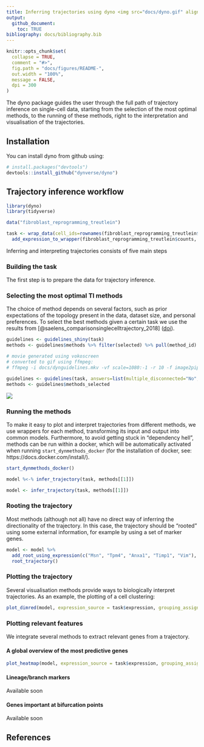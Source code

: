 ```yaml
---
title: Inferring trajectories using dyno <img src="docs/dyno.gif" align="right" />
output: 
  github_document:
    toc: TRUE
bibliography: docs/bibliography.bib
---
```


<!-- README.md is generated from README.Rmd. Please edit that file -->

```r
knitr::opts_chunk$set(
  collapse = TRUE,
  comment = "#>",
  fig.path = "docs/figures/README-",
  out.width = "100%",
  message = FALSE,
  dpi = 300
)
```

The dyno package guides the user through the full path of trajectory inference on single-cell data, starting from the selection of the most optimal methods, to the running of these methods, right to the interpretation and visualisation of the trajectories.

## Installation

You can install dyno from github using:

``` r
# install.packages("devtools")
devtools::install_github("dynverse/dyno")
```

## Trajectory inference workflow
```r
library(dyno)
library(tidyverse)

data("fibroblast_reprogramming_treutlein")

task <- wrap_data(cell_ids=rownames(fibroblast_reprogramming_treutlein$counts)) %>% 
  add_expression_to_wrapper(fibroblast_reprogramming_treutlein$counts, fibroblast_reprogramming_treutlein$expression)
```

Inferring and interpreting trajectories consists of five main steps

### Building the task

The first step is to prepare the data for trajectory inference.

### Selecting the most optimal TI methods

The choice of method depends on several factors, such as prior expectations of the topology present in the data, dataset size, and personal preferences. To select the best methods given a certain task we use the results from [@saelens_comparisonsinglecelltrajectory_2018] ([doi](https://doi.org/10.1101/276907)).

``` r
guidelines <- guidelines_shiny(task)
methods <- guidelines$methods %>% filter(selected) %>% pull(method_id) %>% first()
```

```r
# movie generated using vokoscreen
# converted to gif using ffmpeg:
# ffmpeg -i docs/dynguidelines.mkv -vf scale=1080:-1 -r 10 -f image2pipe -vcodec ppm - | convert -delay 5 -loop 0 -layers OptimizeFrame -fuzz 10% - docs/dynguidelines.gif

guidelines <- guidelines(task, answers=list(multiple_disconnected="No", expect_topology="Yes", expected_topology="bifurcation"))
methods <- guidelines$methods_selected
```

![](docs/dynguidelines.gif)

### Running the methods

To make it easy to plot and interpret trajectories from different methods, we use wrappers for each method, transforming its input and output into common models. Furthermore, to avoid getting stuck in "dependency hell", methods can be run within a docker, which will be automatically activated when running `start_dynmethods_docker` (for the installation of docker, see: https://docs.docker.com/install/).

``` r
start_dynmethods_docker()

model %<-% infer_trajectory(task, methods[[1]])
```

```r
model <- infer_trajectory(task, methods[[1]])
```


### Rooting the trajectory

Most methods (although not all) have no direct way of inferring the directionality of the trajectory. In this case, the trajectory should be "rooted" using some external information, for example by using a set of marker genes.

```r
model <- model %>% 
  add_root_using_expression(c("Msn", "Tpm4", "Anxa1", "Timp1", "Vim"), task$expression) %>% 
  root_trajectory()
```

### Plotting the trajectory

Several visualisation methods provide ways to biologically interpret trajectories. As an example, the plotting of a cell clustering:

```r
plot_dimred(model, expression_source = task$expression, grouping_assignment = task$grouping)
```

### Plotting relevant features

We integrate several methods to extract relevant genes from a trajectory.

#### A global overview of the most predictive genes

```r
plot_heatmap(model, expression_source = task$expression, grouping_assignment = task$grouping, features_oi = 50)
```

#### Lineage/branch markers

Available soon

#### Genes important at bifurcation points

Available soon

## References
